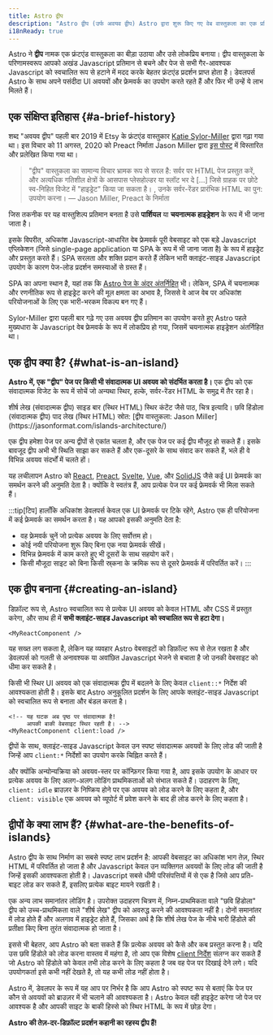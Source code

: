 ```yaml
---
title: Astro द्वीप
description: "Astro द्वीप (उर्फ अवयव द्वीप) Astro द्वारा शुरू किए गए वेब वास्तुकला का एक प्रतिमान है। “द्वीप वास्तुकला” पहली बार 2019 में Etsy के फ्रंटएंड वास्तुकार Katie Sylor-Miller द्वारा गढ़ा गया था, और Preact निर्माता Jason Miller द्वारा इसका विस्तार किया गया।"
i18nReady: true
---
```



Astro ने **द्वीप** नामक एक फ्रंटएंड वास्तुकला का बीड़ा उठाया और उसे लोकप्रिय बनाया। द्वीप वास्तुकला के परिणामस्वरूप आपको अखंड Javascript प्रतिमान से बचने और पेज से सभी गैर-आवश्यक Javascript को स्वचालित रूप से हटाने में मदद करके बेहतर फ्रंटएंड प्रदर्शन प्राप्त होता है। डेवलपर्स Astro के साथ अपने पसंदीदा UI अवयवों और फ्रेमवर्क का उपयोग करते रहते हैं और फिर भी उन्हें ये लाभ मिलते हैं।

## एक संक्षिप्त इतिहास \{#a-brief-history\}

शब्द "अवयव द्वीप" पहली बार 2019 में Etsy के फ्रंटएंड वास्तुकार [Katie Sylor-Miller](https://twitter.com/ksylor) द्वारा गढ़ा गया था। इस विचार को 11 अगस्त, 2020 को Preact निर्माता Jason Miller द्वारा [इस पोस्ट](https://jasonformat.com/islands-architecture/) में विस्तारित और प्रलेखित किया गया था।

> "द्वीप" वास्तुकला का सामान्य विचार भ्रामक रूप से सरल है: सर्वर पर HTML पेज प्रस्तुत करें, और अत्यधिक गतिशील क्षेत्रों के आसपास प्लेसहोल्डर या स्लॉट भर दे [...] जिसे ग्राहक पर छोटे स्व-निहित विजेट में "हाइड्रेट" किया जा सकता है। , उनके सर्वर-रेंडर प्रारंभिक HTML का पुन: उपयोग करना।
> — Jason Miller, Preact के निर्माता

जिस तकनीक पर यह वास्तुशिल्प प्रतिमान बनता है उसे **पार्शियल** या **चयनात्मक हाइड्रेशन** के रूप में भी जाना जाता है।

इसके विपरीत, अधिकांश Javascript-आधारित वेब फ्रेमवर्क पूरी वेबसाइट को एक बड़े Javascript एप्लिकेशन (जिसे single-page application या SPA के रूप में भी जाना जाता है) के रूप में हाइड्रेट और प्रस्तुत करते हैं। SPA सरलता और शक्ति प्रदान करते हैं लेकिन भारी क्लाइंट-साइड Javascript उपयोग के कारण पेज-लोड प्रदर्शन समस्याओं से ग्रस्त हैं।

SPA का अपना स्थान है, यहां तक कि [Astro पेज के अंदर अंतर्निहित](/hi/guides/migrate-to-astro/from-create-react-app/) भी। लेकिन, SPA में चयनात्मक और रणनीतिक रूप से हाइड्रेट करने की मूल क्षमता का अभाव है, जिससे वे आज वेब पर अधिकांश परियोजनाओं के लिए एक भारी-भरकम विकल्प बन गए हैं।

Sylor-Miller द्वारा पहली बार गढ़े गए उस अवयव द्वीप प्रतिमान का उपयोग करते हुए Astro पहले मुख्यधारा के Javascript वेब फ्रेमवर्क के रूप में लोकप्रिय हो गया, जिसमें चयनात्मक हाइड्रेशन अंतर्निहित था।

## एक द्वीप क्या है? \{#what-is-an-island\}

**Astro में, एक "द्वीप" पेज पर किसी भी संवादात्मक UI अवयव को संदर्भित करता है।** एक द्वीप को एक संवादात्मक विजेट के रूप में सोचें जो अन्यथा स्थिर, हल्के, सर्वर-रेंडर HTML के समुद्र में तैर रहा है।

<IslandsDiagram>
  <Fragment slot="headerApp">शीर्ष लेख (संवादात्मक द्वीप)</Fragment>
  <Fragment slot="sidebarApp">साइड बार (स्थिर HTML)</Fragment>
  <Fragment slot="main">
    स्थिर कंटेंट जैसे पाठ, चित्र इत्यादि।
  </Fragment>
  <Fragment slot="carouselApp">छवि हिंडोला (संवादात्मक द्वीप)</Fragment>
  <Fragment slot="footer">पाद लेख (स्थिर HTML)</Fragment>
  <Fragment slot="source">स्रोत: [द्वीप वास्तुकला: Jason Miller](https://jasonformat.com/islands-architecture/)</Fragment>
</IslandsDiagram>

एक द्वीप हमेशा पेज पर अन्य द्वीपों से एकांत चलता है, और एक पेज पर कई द्वीप मौजूद हो सकते हैं। इसके बावजूद द्वीप अभी भी स्थिति साझा कर सकते हैं और एक-दूसरे के साथ संवाद कर सकते हैं, भले ही वे विभिन्न अवयव संदर्भों में चलते हों।

यह लचीलापन Astro को [React](https://react.dev/), [Preact](https://preactjs.com/), [Svelte](https://svelte.dev/), [Vue](https://vuejs.org/), और [SolidJS](https://www.solidjs.com/) जैसे कई UI फ्रेमवर्क का समर्थन करने की अनुमति देता है। क्योंकि वे स्वतंत्र हैं, आप प्रत्येक पेज पर कई फ्रेमवर्क भी मिला सकते हैं।

:::tip[टिप]
हालाँकि अधिकांश डेवलपर्स केवल एक UI फ्रेमवर्क पर टिके रहेंगे, Astro एक ही परियोजना में कई फ्रेमवर्क का समर्थन करता है। यह आपको इसकी अनुमति देता है:

- वह फ्रेमवर्क चुनें जो प्रत्येक अवयव के लिए सर्वोत्तम हो।
- कोई नयी परियोजना शुरू किए बिना एक नया फ्रेमवर्क सीखें।
- विभिन्न फ्रेमवर्क में काम करते हुए भी दूसरों के साथ सहयोग करें।
- किसी मौजूदा साइट को बिना किसी स्र्कना के क्रमिक रूप से दूसरे फ्रेमवर्क में परिवर्तित करें।
:::

## एक द्वीप बनाना \{#creating-an-island\}

डिफ़ॉल्ट रूप से, Astro स्वचालित रूप से प्रत्येक UI अवयव को केवल HTML और CSS में प्रस्तुत करेगा, और साथ ही में **सभी क्लाइंट-साइड Javascript को स्वचालित रूप से हटा देगा।**

```astro title="src/pages/index.astro"
<MyReactComponent />
```

यह सख्त लग सकता है, लेकिन यह व्यवहार Astro वेबसाइटों को डिफ़ॉल्ट रूप से तेज़ रखता है और डेवलपर्स को गलती से अनावश्यक या अवांछित Javascript भेजने से बचाता है जो उनकी वेबसाइट को धीमा कर सकते है।

किसी भी स्थिर UI अवयव को एक संवादात्मक द्वीप में बदलने के लिए केवल `client::*` निर्देश की आवश्यकता होती है। इसके बाद Astro अनुकूलित प्रदर्शन के लिए आपके क्लाइंट-साइड Javascript को स्वचालित रूप से बनाता और बंडल करता है।

```astro title="src/pages/index.astro" ins="client:load"
<!-- यह घटक अब पृष्ठ पर संवादात्मक है! 
     आपकी बाकी वेबसाइट स्थिर रहती है। -->
<MyReactComponent client:load />
```

द्वीपों के साथ, क्लाइंट-साइड Javascript केवल उन स्पष्ट संवादात्मक अवयवों के लिए लोड की जाती है जिन्हें आप `client:*` निर्देशों का उपयोग करके चिह्नित करते हैं।

और क्योंकि अन्योन्यक्रिया को अवयव-स्तर पर कॉन्फ़िगर किया गया है, आप इसके उपयोग के आधार पर प्रत्येक अवयव के लिए अलग-अलग लोडिंग प्राथमिकताओं को संभाल सकते हैं। उदाहरण के लिए, `client: idle` ब्राउज़र के निष्क्रिय होने पर एक अवयव को लोड करने के लिए कहता है, और `client: visible` एक अवयव को व्यूपोर्ट में प्रवेश करने के बाद ही लोड करने के लिए कहता है।

## द्वीपों के क्या लाभ हैं? \{#what-are-the-benefits-of-islands\}

Astro द्वीप के साथ निर्माण का सबसे स्पष्ट लाभ प्रदर्शन है: आपकी वेबसाइट का अधिकांश भाग तेज़, स्थिर HTML में परिवर्तित हो जाता है और Javascript केवल उन व्यक्तिगत अवयवों के लिए लोड की जाती है जिन्हें इसकी आवश्यकता होती है। Javascript सबसे धीमी परिसंपत्तियों में से एक है जिसे आप प्रति-बाइट लोड कर सकते हैं, इसलिए प्रत्येक बाइट मायने रखती है।

एक अन्य लाभ समानांतर लोडिंग है। उपरोक्त उदाहरण चित्रण में, निम्न-प्राथमिकता वाले "छवि हिंडोला" द्वीप को उच्च-प्राथमिकता वाले "शीर्ष लेख" द्वीप को अवरुद्ध करने की आवश्यकता नहीं है। दोनों समानांतर में लोड होते हैं और अलगाव में हाइड्रेट होते हैं, जिसका अर्थ है कि शीर्ष लेख पेज के नीचे भारी हिंडोले की प्रतीक्षा किए बिना तुरंत संवादात्मक हो जाता है।

इससे भी बेहतर, आप Astro को बता सकते हैं कि प्रत्येक अवयव को कैसे और कब प्रस्तुत करना है। यदि उस छवि हिंडोले को लोड करना वास्तव में महंगा है, तो आप एक विशेष [client निर्देश](/hi/reference/directives-reference/#client-directives) संलग्न कर सकते हैं जो Astro को हिंडोले को केवल तभी लोड करने के लिए कहता है जब वह पेज पर दिखाई देने लगे। यदि उपयोगकर्ता इसे कभी नहीं देखते है, तो यह कभी लोड नहीं होता है।

Astro में, डेवलपर के रूप में यह आप पर निर्भर है कि आप Astro को स्पष्ट रूप से बताएं कि पेज पर कौन से अवयवों को ब्राउज़र में भी चलाने की आवश्यकता है। Astro केवल वही हाइड्रेट करेगा जो पेज पर आवश्यक है और आपकी साइट के बाकी हिस्से को स्थिर HTML के रूप में छोड़ देगा।

**Astro की तेज़-दर-डिफ़ॉल्ट प्रदर्शन कहानी का रहस्य द्वीप हैं!**

